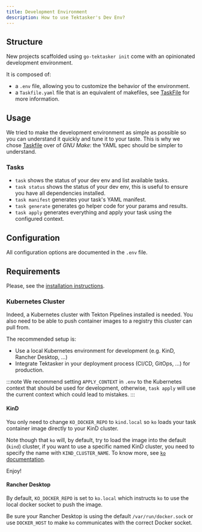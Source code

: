 ```yaml
---
title: Development Environment
description: How to use Tektasker's Dev Env?
---
```


## Structure

New projects scaffolded using `go-tektasker init` come with an opinionated
development environment.

It is composed of:
- a `.env` file, allowing you to customize the behavior of the environment.
- a `Taskfile.yaml` file that is an equivalent of makefiles, see [TaskFile][taskfile]
  for more information.

## Usage

We tried to make the development environment as simple as possible
so you can understand it quickly and tune it to your taste. This is why we chose
[Taskfile][taskfile] over of *GNU Make*: the YAML spec should be simpler to
understand.

### Tasks

- `task` shows the status of your dev env and list available tasks.
- `task status` shows the status of your dev env, this is useful to ensure you have
  all dependencies installed.
- `task manifest` generates your task's YAML manifest.
- `task generate` generates go helper code for your params and results.
- `task apply` generates everything and apply your task using the configured context.

## Configuration

All configuration options are documented in the `.env` file.

## Requirements

Please, see the [installation instructions](/general/installation/#tektaskers-development-environment).

### Kubernetes Cluster

Indeed, a Kubernetes cluster with Tekton Pipelines installed is needed.
You also need to be able to push container images to a registry this cluster can pull from.

The recommended setup is:
- Use a local Kubernetes environment for development (e.g. KinD, Rancher Desktop, ...)
- Integrate Tektasker in your deployment process (CI/CD, GitOps, ...) for production.

:::note
We recommend setting `APPLY_CONTEXT` in `.env` to the Kubernetes context that
should be used for development, otherwise, `task apply` will use the current
context which could lead to mistakes.
:::

#### KinD

You only need to change `KO_DOCKER_REPO` to `kind.local` so `ko` loads your task
container image directly to your KinD cluster.

Note though that `ko` will, by default, try to load the image into the default
(`kind`) cluster, if you want to use a specific named KinD cluster, you need to
specify the name with `KIND_CLUSTER_NAME`. To know more, see
[`ko` documentation][ko-local].

Enjoy!

#### Rancher Desktop

By default, `KO_DOCKER_REPO` is set to `ko.local` which instructs `ko` to use
the local docker socket to push the image.

Be sure your Rancher Desktop is using the default `/var/run/docker.sock` or use
`DOCKER_HOST` to make `ko` communicates with the correct Docker socket.

[taskfile]: https://taskfile.dev
[ko-local]: https://ko.build/configuration/#local-publishing-options
